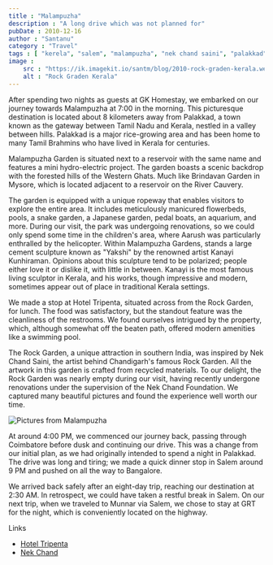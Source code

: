 ```yaml
---
title : "Malampuzha"
description : "A long drive which was not planned for"
pubDate : 2010-12-16
author : "Santanu"
category : "Travel"
tags : [ "kerela", "salem", "malampuzha", "nek chand saini", "palakkad", "nek chand foundation", "rock garden",]
image :
    src : "https://ik.imagekit.io/santm/blog/2010-rock-graden-kerala.webp"
    alt : "Rock Graden Kerala"
---
```


After spending two nights as guests at GK Homestay, we embarked on our journey towards Malampuzha at 7:00 in the morning. This picturesque destination is located about 8 kilometers away from Palakkad, a town known as the gateway between Tamil Nadu and Kerala, nestled in a valley between hills. Palakkad is a major rice-growing area and has been home to many Tamil Brahmins who have lived in Kerala for centuries.

Malampuzha Garden is situated next to a reservoir with the same name and features a mini hydro-electric project. The garden boasts a scenic backdrop with the forested hills of the Western Ghats. Much like Brindavan Garden in Mysore, which is located adjacent to a reservoir on the River Cauvery.

The garden is equipped with a unique ropeway that enables visitors to explore the entire area. It includes meticulously manicured flowerbeds, pools, a snake garden, a Japanese garden, pedal boats, an aquarium, and more. During our visit, the park was undergoing renovations, so we could only spend some time in the children's area, where Aarush was particularly enthralled by the helicopter. Within Malampuzha Gardens, stands a large cement sculpture known as "Yakshi" by the renowned artist Kanayi Kunhiraman. Opinions about this sculpture tend to be polarized; people either love it or dislike it, with little in between. Kanayi is the most famous living sculptor in Kerala, and his works, though impressive and modern, sometimes appear out of place in traditional Kerala settings.

We made a stop at Hotel Tripenta, situated across from the Rock Garden, for lunch. The food was satisfactory, but the standout feature was the cleanliness of the restrooms. We found ourselves intrigued by the property, which, although somewhat off the beaten path, offered modern amenities like a swimming pool.

The Rock Garden, a unique attraction in southern India, was inspired by Nek Chand Saini, the artist behind Chandigarh's famous Rock Garden. All the artwork in this garden is crafted from recycled materials. To our delight, the Rock Garden was nearly empty during our visit, having recently undergone renovations under the supervision of the Nek Chand Foundation. We captured many beautiful pictures and found the experience well worth our time.

<Image src={pic1} alt="Pictures from Malampuzha"/>

At around 4:00 PM, we commenced our journey back, passing through Coimbatore before dusk and continuing our drive. This was a change from our initial plan, as we had originally intended to spend a night in Palakkad. The drive was long and tiring; we made a quick dinner stop in Salem around 9 PM and pushed on all the way to Bangalore.

We arrived back safely after an eight-day trip, reaching our destination at 2:30 AM. In retrospect, we could have taken a restful break in Salem. On our next trip, when we traveled to Munnar via Salem, we chose to stay at GRT for the night, which is conveniently located on the highway.

Links
-   [Hotel Tripenta](http://www.tripenta.com/)
-   [Nek Chand](http://www.nekchand.com/)
